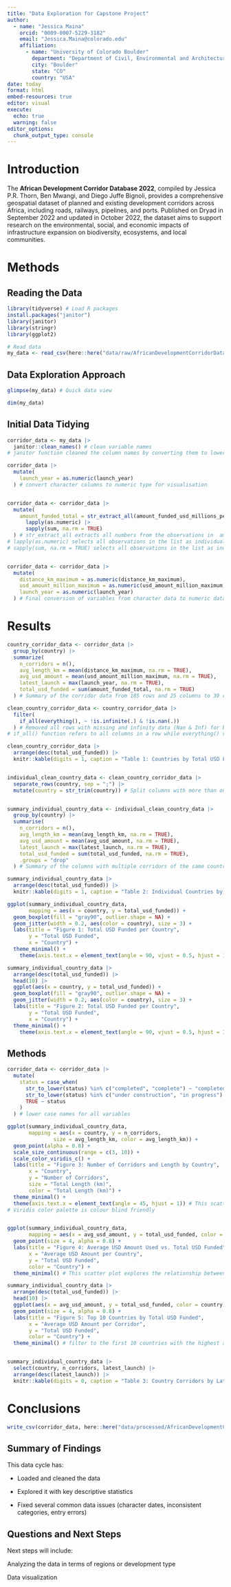 ```yaml
---
title: "Data Exploration for Capstone Project"
author:
  - name: "Jessica Maina"
    orcid: "0009-0007-5229-3182"
    email: "Jessica.Maina@colorado.edu"
    affiliation:
      - name: "University of Colorado Boulder"
        department: "Department of Civil, Environmental and Architectural Engineering"
        city: "Boulder"
        state: "CO"
        country: "USA"
date: today
format: html
embed-resources: true
editor: visual
execute: 
  echo: true
  warning: false
editor_options: 
  chunk_output_type: console
---
```


# Introduction

The **African Development Corridor Database 2022**, compiled by Jessica P.R. Thorn, Ben Mwangi, and Diego Juffe Bignoli, provides a comprehensive geospatial dataset of planned and existing development corridors across Africa, including roads, railways, pipelines, and ports. Published on Dryad in September 2022 and updated in October 2022, the dataset aims to support research on the environmental, social, and economic impacts of infrastructure expansion on biodiversity, ecosystems, and local communities.

# Methods

## Reading the Data

```r
library(tidyverse) # Load R packages
install.packages("janitor")
library(janitor)
library(stringr)
library(ggplot2)

# Read data
my_data <- read_csv(here::here("data/raw/AfricanDevelopmentCorridorDatabase2022.csv"))
```

## Data Exploration Approach

```r
glimpse(my_data) # Quick data view

dim(my_data)
```

## Initial Data Tidying

```r
corridor_data <- my_data |>
  janitor::clean_names() # clean variable names
# janitor function cleaned the column names by converting them to lowercase and replacing spaces between the words witb underscores

corridor_data |>
  mutate(
    launch_year = as.numeric(launch_year)  
  ) # convert character columns to numeric type for visualisation 


corridor_data <- corridor_data |>
  mutate(
    amount_funded_total = str_extract_all(amount_funded_usd_millions_per_donor_type, "\\d+\\.*\\d*") |> 
      lapply(as.numeric) |> 
      sapply(sum, na.rm = TRUE)
  ) # str_extract_all extracts all numbers from the observations in  amount_funded_usd_mllions_per_data columns. The \\d+\\.*\\d* extracts all numbers numbers while skiping the NI. 
# lapply(as.numeric) selects all observations in the list as individuals and convert them to numeric values.
# sapply(sum, na.rm = TRUE) selects all observations in the list as indviduals and sums them up for each project in a country.  


corridor_data <- corridor_data |>
  mutate(
    distance_km_maximum = as.numeric(distance_km_maximum),
    usd_amount_million_maximum = as.numeric(usd_amount_million_maximum),
    launch_year = as.numeric(launch_year)
  ) # Final conversion of variables from character data to numeric data needed for data summary and visualisation 
```

# Results

```r
country_corridor_data <- corridor_data |>
  group_by(country) |>
  summarize(
    n_corridors = n(),
    avg_length_km = mean(distance_km_maximum, na.rm = TRUE),
    avg_usd_amount = mean(usd_amount_million_maximum, na.rm = TRUE),
    latest_launch = max(launch_year, na.rm = TRUE),
    total_usd_funded = sum(amount_funded_total, na.rm = TRUE)
  ) # Summary of the corridor data from 185 rows and 25 columns to 39 rows and 6 columns. 

clean_country_corridor_data <- country_corridor_data |>
  filter(
    if_all(everything(), ~ !is.infinite(.) & !is.nan(.))
  ) # Removed all rows with missing and infinity data (Nan & Inf) for better visualisation of the summary data. 
# if_all() function refers to all columns in a row while everything() refers to all columns in the country_county_data dataset. 

clean_country_corridor_data |>
  arrange(desc(total_usd_funded)) |>
  knitr::kable(digits = 1, caption = "Table 1: Countries by Total USD Funded") # Display a clean table of the data summary. This table presents the summary data, that is, countries, number of corridors, average length, total money used, latest launch year and total money funded. The table is arranged in the order of the most money funded to the least. 


individual_clean_country_data <- clean_country_corridor_data |>
  separate_rows(country, sep = ";") |>
  mutate(country = str_trim(country)) # Split columns with more than one country to individual countries. This is for easier visualisation for each country and its corridors.


summary_individual_country_data <- individual_clean_country_data |>
  group_by(country) |>
  summarise(
    n_corridors = n(),
    avg_length_km = mean(avg_length_km, na.rm = TRUE),
    avg_usd_amount = mean(avg_usd_amount, na.rm = TRUE),
    latest_launch = max(latest_launch, na.rm = TRUE),
    total_usd_funded = sum(total_usd_funded, na.rm = TRUE),
    .groups = "drop"
  ) # Summary of the columns with multiple corridors of the same country to make one column for each country.

summary_individual_country_data |>
  arrange(desc(total_usd_funded)) |>
  knitr::kable(digits = 1, caption = "Table 2: Individual Countries by Total USD Funded") # A clean table of the final country summary data. This table represents each country in its own row compared to the above with more than one country in a row. This is to ensure that during data visualisation each country is outlined in it own. 

ggplot(summary_individual_country_data,
       mapping = aes(x = country, y = total_usd_funded)) +
  geom_boxplot(fill = "gray90", outlier.shape = NA) +
  geom_jitter(width = 0.2, aes(color = country), size = 3) +
  labs(title = "Figure 1: Total USD Funded per Country",
       y = "Total USD Funded",
       x = "Country") +
  theme_minimal() +
    theme(axis.text.x = element_text(angle = 90, vjust = 0.5, hjust = 1)) # Country names to align vertically to avoid overlapping    # This plot visualizes the distribution of total USD funded per country using a boxplot combined with jittered points for individual observations. The boxplot summarizes the spread, median, and potential outliers (hidden), while the jitter points reveal the variation within each country.

summary_individual_country_data |>
  arrange(desc(total_usd_funded)) |>
  head(10) |>
  ggplot(aes(x = country, y = total_usd_funded)) +
  geom_boxplot(fill = "gray90", outlier.shape = NA) +
  geom_jitter(width = 0.2, aes(color = country), size = 3) +
  labs(title = "Figure 2: Total USD Funded per Country",
       y = "Total USD Funded",
       x = "Country") +
  theme_minimal() +
    theme(axis.text.x = element_text(angle = 90, vjust = 0.5, hjust = 1)) # smaller plot with the first 10 countries, in descending order, for a clearer reading 
```

## Methods

```r
corridor_data <- corridor_data |>
  mutate(
    status = case_when(
      str_to_lower(status) %in% c("completed", "complete") ~ "completed",
      str_to_lower(status) %in% c("under construction", "in progress") ~ "under construction",
      TRUE ~ status
    )
  ) # lower case names for all variables 

ggplot(summary_individual_country_data,
       mapping = aes(x = country, y = n_corridors, 
               size = avg_length_km, color = avg_length_km)) +
  geom_point(alpha = 0.8) +
  scale_size_continuous(range = c(3, 10)) +
  scale_color_viridis_c() +
  labs(title = "Figure 3: Number of Corridors and Length by Country",
       x = "Country",
       y = "Number of Corridors",
       size = "Total Length (km)",
       color = "Total Length (km)") +
  theme_minimal() +
  theme(axis.text.x = element_text(angle = 45, hjust = 1)) # This scatter plot shows the number of corridors per country on the y-axis, with countries on the x-axis. Each point's size and color intensity represent the average corridor length in kilometers, larger and darker points indicate longer corridors.
# Viridis color palette is colour blind friendly 


ggplot(summary_individual_country_data, 
       mapping = aes(x = avg_usd_amount, y = total_usd_funded, color = country)) +
  geom_point(size = 4, alpha = 0.8) +
  labs(title = "Figure 4: Average USD Amount Used vs. Total USD Funded",
       x = "Average USD Amount per Country",
       y = "Total USD Funded",
       color = "Country") +
  theme_minimal() # This scatter plot explores the relationship between the average USD amount per country and the total USD funded.

summary_individual_country_data |>
  arrange(desc(total_usd_funded)) |>
  head(10) |>
  ggplot(aes(x = avg_usd_amount, y = total_usd_funded, color = country)) +
  geom_point(size = 4, alpha = 0.8) +
  labs(title = "Figure 5: Top 10 Countries by Total USD Funded",
       x = "Average USD Amount per Corridor",
       y = "Total USD Funded",
       color = "Country") +
  theme_minimal() # filter to the first 10 countries with the highest amount funded for a clearer reading.  


summary_individual_country_data |>
  select(country, n_corridors, latest_launch) |>
  arrange(desc(latest_launch)) |>
  knitr::kable(digits = 0, caption = "Table 3: Country Corridors by Latest Launch Year") # Table showing the country corridors in a descending order of the launch years.

```

# Conclusions

```r
write_csv(corridor_data, here::here("data/processed/AfricanDevelopmentCorridorDatabase2022_tidied.csv"))
```

## Summary of Findings

This data cycle has:

-   Loaded and cleaned the data

-   Explored it with key descriptive statistics

-   Fixed several common data issues (character dates, inconsistent categories, entry errors)

## Questions and Next Steps

Next steps will include:

Analyzing the data in terms of regions or development type

Data visualization
